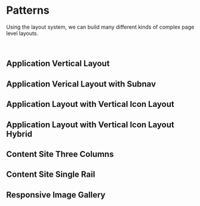 
<Meta title="Foundation/Layout/Patterns" />

# Patterns

Using the layout system, we can build many different kinds of complex page level layouts.

<br />

## Application Vertical Layout

<Preview>
  <Story id="foundation-layout-stories--patterns-application-vertical-layout" />
</Preview>

## Application Verical Layout with Subnav

<Preview>
  <Story id="foundation-layout-stories--patterns-application-vertical-layout-subnav" />
</Preview>

## Application Layout with Vertical Icon Layout

<Preview>
  <Story id="foundation-layout-stories--patterns-application-vertical-icon-layout" />
</Preview>

## Application Layout with Vertical Icon Layout Hybrid

<Preview>
  <Story id="foundation-layout-stories--patterns-application-vertical-icon-layout-hybrid" />
</Preview>

## Content Site Three Columns

<Preview>
  <Story id="foundation-layout-stories--patterns-content-site-three-column" />
</Preview>

## Content Site Single Rail

<Preview>
  <Story id="foundation-layout-stories--patterns-content-site-single-rail" />
</Preview>

## Responsive Image Gallery

<Preview>
  <Story id="foundation-layout-stories--patterns-responsive-image-gallery" />
</Preview>
